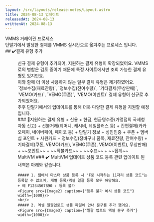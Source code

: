 ```yaml
---
layout: /src/layouts/release-notes/Layout.astro
title: 2024-08-13 업데이트
releasedAt: 2024-08-13
writtenAt: 2024-08-13
---
```



<Frame>
    <Badge style={'batch'}>VMMS 거래이관 프로세스</Badge>
    <Aside title="프로젝트 설명">단말기에서 발생한 결제를 VMMS  실시간으로 옮겨주는 프로세스 입니다.</Aside>
    ## ✔️결제 유형 추가
    <Figure src={Image1} caption={"신규 결제 유형 추가"} width={200}/>
    신규 결제 유형이 추가되어, 지원하는 결제 유형이 확장되었어요. VMMS 로의 병합은 검토 중이기 때문에 특정 사이트에서만 조회 가능한 결제 유형도 있지만요.
    <br/>
    이와 함께 더 이상 사용하지 않는 일부 결제 유형은 제거하였어요.
    <br/>
    `정보수집(재료잔량)`, `정보수집(잔여수량)`,  `기타결제(무상판매)`, `VEMO(카드)`, `VEMO(쿠폰)`, `VEMO(이벤트)` 결제 유형이 신규로 추가되었어요.
    <br/>
    추후 단말기에서의 업데이트를 통해 더욱 다양한 결제 유형을 지원할 예정입니다.
    <br/>
    ### 💸지원하는 결제 유형
    + 신용
    + 현금, 현금영수증(가맹점의 국세청 자동 신고)
    + 선불거래(티머니, 캐시비, 레일플러스 등)
    + 간편결제(카카오페이, 네이버페이, 페이코 등)
    + 단말기 정보
    + 성인인증
    + 쿠폰
    + 멤버십 포인트
    + 사원카드
    + 정보수집(장바구니 품목, 재료잔량, 잔여수량)
    + 기타결제(쿠폰, VEMO(카드), VEMO(쿠폰), VEMO(이벤트), 무상판매)
    + ~~포인트~~
    + ~~직불카드~~
    + ~~수표~~
    + ~~집계~~
<br/>
</Frame>

<Frame>
    <Badge style={'web'}>MultiVM</Badge>
    ### ✔️ MultiVM 업데이트
    상품 코드 등록 관련 업데이트 된 내역은 아래와 같습니다.
    <br/>

    ##### 1. 웹에서 마스터 상품 등록 시 "F로 시작하는 11자리 상품 코드"는 등록할 수 없으며, 개별 등록/엑셀 일괄 등록 모두 해당해요.
    + 예 F1234567890 : 등록 불가
    <Figure src={Image2} caption={"등록 불가 예시 상품 코드"} width={1000}/>
    <br/>
    ##### 2. 엑셀 일괄업로드 샘플 파일에 안내 문구를 추가 했어요.
    <Figure src={Image3} caption={"일괄 업로드 엑셀 문구 추가"} width={1000}/>

<br/>
</Frame>